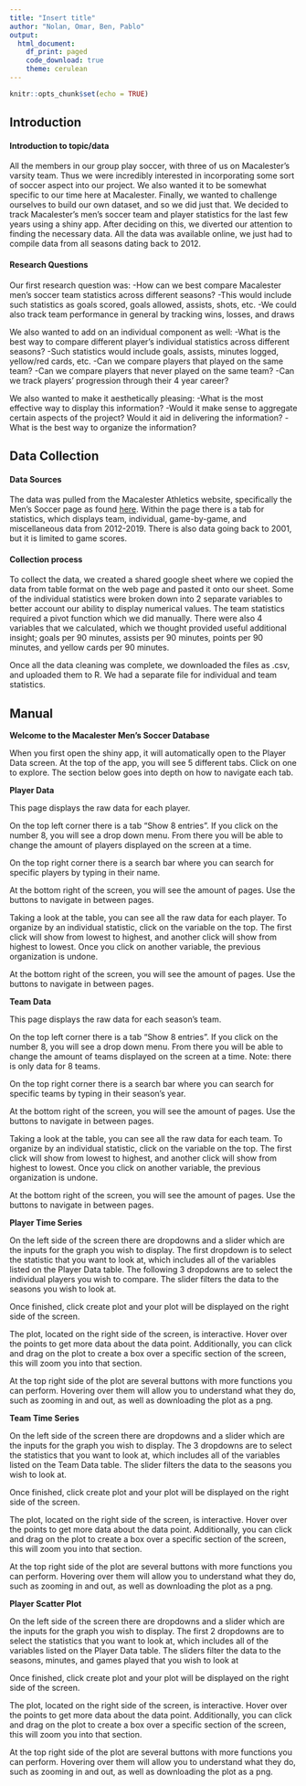 ```yaml
---
title: "Insert title"
author: "Nolan, Omar, Ben, Pablo"
output: 
  html_document:
    df_print: paged
    code_download: true
    theme: cerulean
---
```


```r
knitr::opts_chunk$set(echo = TRUE)
```


## Introduction


#### Introduction to topic/data

All the members in our group play soccer, with three of us on Macalester’s varsity team. Thus we were incredibly interested in incorporating some sort of soccer aspect into our project. We also wanted it to be somewhat specific to our time here at Macalester. Finally, we wanted to challenge ourselves to build our own dataset, and so we did just that. We decided to track Macalester’s men’s soccer team and player statistics for the last few years using a shiny app. After deciding on this, we diverted our attention to finding the necessary data. All the data was available online, we just had to compile data from all seasons dating back to 2012. 


#### Research Questions
Our first research question was:
-How can we best compare Macalester men’s soccer team statistics across different seasons? 
    -This would include such statistics as goals scored, goals allowed, assists, shots, etc.
    -We could also track team performance in general by tracking wins, losses, and draws

We also wanted to add on an individual component as well: 
-What is the best way to compare different player’s individual statistics across different seasons? 
    -Such statistics would include goals, assists, minutes logged, yellow/red cards, etc.
    -Can we compare players that played on the same team?
    -Can we compare players that never played on the same team? 
    -Can we track players' progression through their 4 year career? 

We also wanted to make it aesthetically pleasing:
-What is the most effective way to display this information? 
    -Would it make sense to aggregate certain aspects of the project? Would it aid in delivering the            information? 
    -What is the best way to organize the information?



## Data Collection


#### Data Sources

The data was pulled from the Macalester Athletics website, specifically the Men's Soccer page as found [here](https://athletics.macalester.edu/sports/mens-soccer).  Within the page there is a tab for statistics, which displays team, individual, game-by-game, and miscellaneous data from 2012-2019. There is also data going back to 2001, but it is limited to game scores.

#### Collection process

To collect the data, we created a shared google sheet where we copied the data from table format on the web page and pasted it onto our sheet. Some of the individual statistics were broken down into 2 separate variables to better account our ability to display numerical values. The team statistics required a pivot function which we did manually. There were also 4 variables that we calculated, which we thought provided useful additional insight; goals per 90 minutes, assists per 90 minutes, points per 90 minutes, and yellow cards per 90 minutes. 

Once all the data cleaning was complete, we downloaded the files as .csv, and uploaded them to R. We had a separate file for individual and team statistics.

## Manual

**Welcome to the Macalester Men’s Soccer Database**

When you first open the shiny app, it will automatically open to the Player Data screen. At the top of the app, you will see 5 different tabs. Click on one to explore. The section below goes into depth on how to navigate each tab.

**Player Data**

This page displays the raw data for each player. 

On the top left corner there is a tab “Show 8 entries”. If you click on the number 8, you will see a drop down menu. From there you will be able to change the amount of players displayed on the screen at a time. 

On the top right corner there is a search bar where you can search for specific players by typing in their name.

At the bottom right of the screen, you will see the amount of pages. Use the buttons to navigate in between pages. 

Taking a look at the table, you can see all the raw data for each player. To organize by an individual statistic, click on the variable on the top. The first click will show from lowest to highest, and another click will show from highest to lowest. Once you click on another variable, the previous organization is undone. 

At the bottom right of the screen, you will see the amount of pages. Use the buttons to navigate in between pages. 

**Team Data**

This page displays the raw data for each season’s team. 

On the top left corner there is a tab “Show 8 entries”. If you click on the number 8, you will see a drop down menu. From there you will be able to change the amount of teams displayed on the screen at a time. Note: there is only data for 8 teams.

On the top right corner there is a search bar where you can search for specific teams by typing in their season’s year.

At the bottom right of the screen, you will see the amount of pages. Use the buttons to navigate in between pages. 

Taking a look at the table, you can see all the raw data for each team. To organize by an individual statistic, click on the variable on the top. The first click will show from lowest to highest, and another click will show from highest to lowest. Once you click on another variable, the previous organization is undone. 

At the bottom right of the screen, you will see the amount of pages. Use the buttons to navigate in between pages. 

**Player Time Series**

On the left side of the screen there are dropdowns and a slider which are the inputs for the graph you wish to display. The first dropdown is to select the statistic that you want to look at, which includes all of the variables listed on the Player Data table. The following 3 dropdowns are to select the individual players you wish to compare. The slider filters the data to the seasons you wish to look at.

Once finished, click create plot and your plot will be displayed on the right side of the screen.

The plot, located on the right side of the screen, is interactive. Hover over the points to get more data about the data point. Additionally, you can click and drag on the plot to create a box over a specific section of the screen, this will zoom you into that section.

At the top right side of the plot are several buttons with more functions you can perform. Hovering over them will allow you to understand what they do, such as zooming in and out, as well as downloading the plot as a png.

**Team Time Series**

On the left side of the screen there are dropdowns and a slider which are the inputs for the graph you wish to display. The 3 dropdowns are to select the statistics that you want to look at, which includes all of the variables listed on the Team Data table. The slider filters the data to the seasons you wish to look at.

Once finished, click create plot and your plot will be displayed on the right side of the screen.

The plot, located on the right side of the screen, is interactive. Hover over the points to get more data about the data point. Additionally, you can click and drag on the plot to create a box over a specific section of the screen, this will zoom you into that section.

At the top right side of the plot are several buttons with more functions you can perform. Hovering over them will allow you to understand what they do, such as zooming in and out, as well as downloading the plot as a png.

**Player Scatter Plot**

On the left side of the screen there are dropdowns and a slider which are the inputs for the graph you wish to display. The first 2 dropdowns are to select the statistics that you want to look at, which includes all of the variables listed on the Player Data table. The sliders filter the data to the seasons, minutes, and games played that you wish to look at

Once finished, click create plot and your plot will be displayed on the right side of the screen.

The plot, located on the right side of the screen, is interactive. Hover over the points to get more data about the data point. Additionally, you can click and drag on the plot to create a box over a specific section of the screen, this will zoom you into that section.

At the top right side of the plot are several buttons with more functions you can perform. Hovering over them will allow you to understand what they do, such as zooming in and out, as well as downloading the plot as a png.

